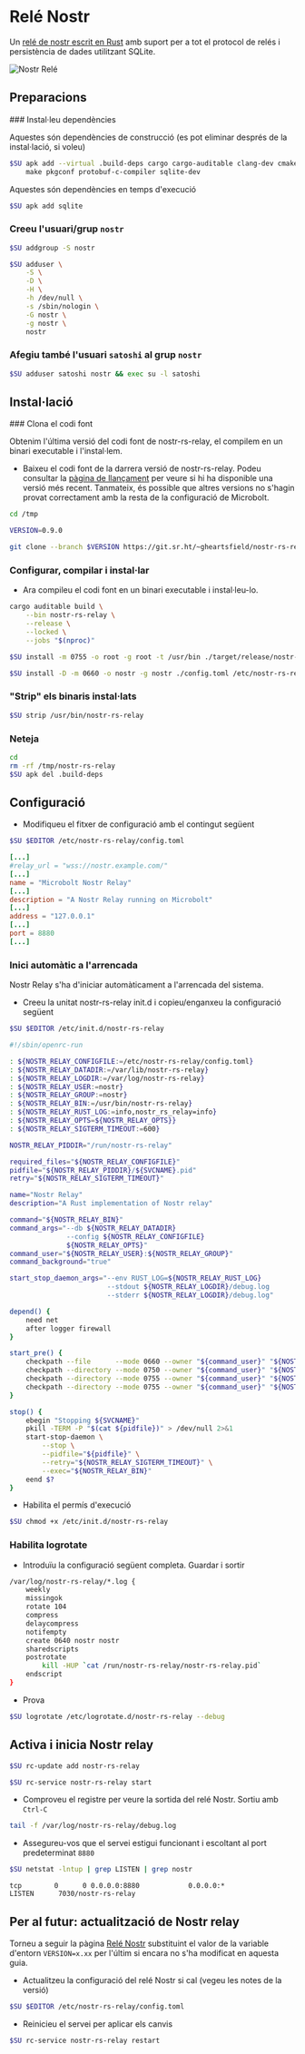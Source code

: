 
# Relé Nostr

Un [relé de nostr escrit en Rust](https://sr.ht/~gheartsfield/nostr-rs-relay)
amb suport per a tot el protocol de relés i persistència de dades utilitzant
SQLite.

![Nostr Relé](/img/nostr/nostr-relay.webp)

## Preparacions

<Steps>
### Instal·leu dependències

Aquestes són dependències de construcció (es pot eliminar després de la
instal·lació, si voleu)

```sh copy
$SU apk add --virtual .build-deps cargo cargo-auditable clang-dev cmake git \
    make pkgconf protobuf-c-compiler sqlite-dev
```

Aquestes són dependències en temps d'execució
  
```sh copy
$SU apk add sqlite
```

### Creeu l'usuari/grup `nostr`

```sh copy
$SU addgroup -S nostr
```

```sh copy
$SU adduser \
    -S \
    -D \
    -H \
    -h /dev/null \
    -s /sbin/nologin \
    -G nostr \
    -g nostr \
    nostr
```

### Afegiu també l'usuari `satoshi` al grup `nostr`
  
```sh copy
$SU adduser satoshi nostr && exec su -l satoshi
```
</Steps>

## Instal·lació

<Steps>
### Clona el codi font

Obtenim l'última versió del codi font de nostr-rs-relay, el compilem en un
binari executable i l'instal·lem.

* Baixeu el codi font de la darrera versió de nostr-rs-relay. Podeu consultar la
[pàgina de llançament](https://git.sr.ht/~gheartsfield/nostr-rs-relay/refs) per
veure si hi ha disponible una versió més recent. Tanmateix, és possible que
altres versions no s'hagin provat correctament amb la resta de la configuració
de Microbolt.

```sh copy
cd /tmp
```

```sh copy
VERSION=0.9.0
```

```sh copy
git clone --branch $VERSION https://git.sr.ht/~gheartsfield/nostr-rs-relay && cd nostr-rs-relay
```

### Configurar, compilar i instal·lar

* Ara compileu el codi font en un binari executable i instal·leu-lo.

```sh copy
cargo auditable build \
    --bin nostr-rs-relay \
    --release \
    --locked \
    --jobs "$(nproc)"
```

```sh copy
$SU install -m 0755 -o root -g root -t /usr/bin ./target/release/nostr-rs-relay
```

```sh copy
$SU install -D -m 0660 -o nostr -g nostr ./config.toml /etc/nostr-rs-relay/config.toml
```

### "Strip" els binaris instal·lats

```sh copy
$SU strip /usr/bin/nostr-rs-relay
```

### Neteja

```sh copy
cd
rm -rf /tmp/nostr-rs-relay
$SU apk del .build-deps
```
</Steps>

## Configuració

* Modifiqueu el fitxer de configuració amb el contingut següent

```sh copy
$SU $EDITOR /etc/nostr-rs-relay/config.toml
```

```toml filename="/etc/nostr-rs-relay/config.toml" {2,4,6,8,10}
[...]
#relay_url = "wss://nostr.example.com/"
[...]
name = "Microbolt Nostr Relay"
[...]
description = "A Nostr Relay running on Microbolt"
[...]
address = "127.0.0.1"
[...]
port = 8880
[...]
```

### Inici automàtic a l'arrencada

Nostr Relay s'ha d'iniciar automàticament a l'arrencada del sistema.

* Creeu la unitat nostr-rs-relay init.d i copieu/enganxeu la configuració
següent

```sh copy
$SU $EDITOR /etc/init.d/nostr-rs-relay
```

```sh copy filename="/etc/init.d/nostr-rs-relay"
#!/sbin/openrc-run

: ${NOSTR_RELAY_CONFIGFILE:=/etc/nostr-rs-relay/config.toml}
: ${NOSTR_RELAY_DATADIR:=/var/lib/nostr-rs-relay}
: ${NOSTR_RELAY_LOGDIR:=/var/log/nostr-rs-relay}
: ${NOSTR_RELAY_USER:=nostr}
: ${NOSTR_RELAY_GROUP:=nostr}
: ${NOSTR_RELAY_BIN:=/usr/bin/nostr-rs-relay}
: ${NOSTR_RELAY_RUST_LOG:=info,nostr_rs_relay=info}
: ${NOSTR_RELAY_OPTS=${NOSTR_RELAY_OPTS}}
: ${NOSTR_RELAY_SIGTERM_TIMEOUT:=600}

NOSTR_RELAY_PIDDIR="/run/nostr-rs-relay"

required_files="${NOSTR_RELAY_CONFIGFILE}"
pidfile="${NOSTR_RELAY_PIDDIR}/${SVCNAME}.pid"
retry="${NOSTR_RELAY_SIGTERM_TIMEOUT}"

name="Nostr Relay"
description="A Rust implementation of Nostr relay"

command="${NOSTR_RELAY_BIN}"
command_args="--db ${NOSTR_RELAY_DATADIR}
              --config ${NOSTR_RELAY_CONFIGFILE}
              ${NOSTR_RELAY_OPTS}"
command_user="${NOSTR_RELAY_USER}:${NOSTR_RELAY_GROUP}"
command_background="true"

start_stop_daemon_args="--env RUST_LOG=${NOSTR_RELAY_RUST_LOG}
                        --stdout ${NOSTR_RELAY_LOGDIR}/debug.log
                        --stderr ${NOSTR_RELAY_LOGDIR}/debug.log"

depend() {
    need net
    after logger firewall
}

start_pre() {
    checkpath --file      --mode 0660 --owner "${command_user}" "${NOSTR_RELAY_CONFIGFILE}"
    checkpath --directory --mode 0750 --owner "${command_user}" "${NOSTR_RELAY_DATADIR}"
    checkpath --directory --mode 0755 --owner "${command_user}" "${NOSTR_RELAY_LOGDIR}"
    checkpath --directory --mode 0755 --owner "${command_user}" "${NOSTR_RELAY_PIDDIR}"
}

stop() {
    ebegin "Stopping ${SVCNAME}"
    pkill -TERM -P "$(cat ${pidfile})" > /dev/null 2>&1
    start-stop-daemon \
        --stop \
        --pidfile="${pidfile}" \
        --retry="${NOSTR_RELAY_SIGTERM_TIMEOUT}" \
        --exec="${NOSTR_RELAY_BIN}"
    eend $?
}
```

* Habilita el permís d'execució

```sh copy
$SU chmod +x /etc/init.d/nostr-rs-relay
```

### Habilita logrotate

* Introduïu la configuració següent completa. Guardar i sortir

```sh copy filename="/etc/logrotate.d/nostr-rs-relay"
/var/log/nostr-rs-relay/*.log {
    weekly
    missingok
    rotate 104
    compress
    delaycompress
    notifempty
    create 0640 nostr nostr
    sharedscripts
    postrotate
        kill -HUP `cat /run/nostr-rs-relay/nostr-rs-relay.pid`
    endscript
}
```

* Prova

```sh copy
$SU logrotate /etc/logrotate.d/nostr-rs-relay --debug
```

## Activa i inicia Nostr relay

```sh copy
$SU rc-update add nostr-rs-relay
```

```sh copy
$SU rc-service nostr-rs-relay start
```

* Comproveu el registre per veure la sortida del relé Nostr. Sortiu amb `Ctrl-C`

```sh copy
tail -f /var/log/nostr-rs-relay/debug.log
```

* Assegureu-vos que el servei estigui funcionant i escoltant al port
predeterminat `8880`

```sh copy
$SU netstat -lntup | grep LISTEN | grep nostr
```

```output filename="output"
tcp        0      0 0.0.0.0:8880            0.0.0.0:*               LISTEN      7030/nostr-rs-relay
```

## Per al futur: actualització de Nostr relay

Torneu a seguir la pàgina [Relé Nostr](./nostr_relay) substituint el valor de la
variable d'entorn `VERSION=x.xx` per l'últim si encara no s'ha modificat en
aquesta guia.

* Actualitzeu la configuració del relé Nostr si cal (vegeu les notes de la
versió)

```sh copy
$SU $EDITOR /etc/nostr-rs-relay/config.toml
```

* Reinicieu el servei per aplicar els canvis

```sh copy
$SU rc-service nostr-rs-relay restart
```